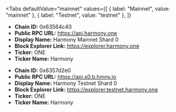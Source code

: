 
<Tabs
 defaultValue="mainnet"
  values={[
    { label: "Mainnet", value: "mainnet" },
    { label: "Testnet", value: "testnet" },
  ]}
>
<TabItem value="mainnet">

- **Chain ID:** 0x63564c40
- **Public RPC URL:** https://api.harmony.one
- **Display Name:** Harmony Mainnet Shard 0
- **Block Explorer Link:** https://explorer.harmony.one
- **Ticker:** ONE
- **Ticker Name:** Harmony

</TabItem>

<TabItem value="testnet">

- **Chain ID:** 0x6357d2e0
- **Public RPC URL:** https://api.s0.b.hmny.io
- **Display Name:** Harmony Testnet Shard 0
- **Block Explorer Link:** https://explorer.testnet.harmony.one
- **Ticker:** ONE
- **Ticker Name:** Harmony

</TabItem>
</Tabs>
